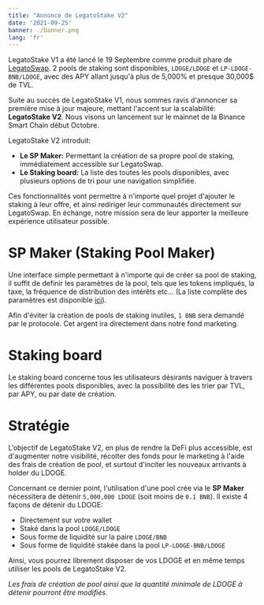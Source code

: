 ```yaml
---
title: "Annonce de LegatoStake V2"
date: '2021-09-25'
banner: ./banner.png
lang: 'fr'
---
```


LegatoStake V1 a été lancé le 19 Septembre comme produit phare de [LegatoSwap](https://app.legato.finance). 2 pools de staking sont disponibles, `LDOGE/LDOGE` et `LP-LDOGE-BNB/LDOGE`, avec des APY allant jusqu'à plus de 5,000% et presque 30,000$ de TVL.

Suite au succès de LegatoStake V1, nous sommes ravis d'annoncer sa première mise à jour majeure, mettant l'accent sur la scalabilité: **LegatoStake V2**. Nous visons un lancement sur le mainnet de la Binance Smart Chain début Octobre.

LegatoStake V2 introduit:

- **Le SP Maker:** Permettant la création de sa propre pool de staking, immédiatement accessible sur LegatoSwap.
- **Le Staking board:** La liste des toutes les pools disponibles, avec plusieurs options de tri pour une navigation simplifiée.

Ces fonctionnalités vont permettre à n'importe quel projet d'ajouter le staking à leur offre, et ainsi rediriger leur communautés directement sur LegatoSwap. En échange, notre mission sera de leur apporter la meilleure expérience utilisateur possible.

# SP Maker (Staking Pool Maker)

Une interface simple permettant à n'importe qui de créer sa pool de staking, il suffit de definir les paramètres de la pool, tels que les tokens impliqués, la taxe, la fréquence de distribution des intérêts etc... (La liste complète des paramètres est disponible [ici](https://legato.finance/fr/blog/introducing-lamboswap/#lambostake)).

Afin d'éviter la création de pools de staking inutiles, `1 BNB` sera demandé par le protocole. Cet argent ira directement dans notre fond marketing.

# Staking board

Le staking board concerne tous les utilisateurs désirants naviguer à travers les différentes pools disponibles, avec la possibilité des les trier par TVL, par APY, ou par date de création.

# Stratégie

L’objectif de LegatoStake V2, en plus de rendre la DeFi plus accessible, est d'augmenter notre visibilité, récolter des fonds pour le marketing à l'aide des frais de création de pool, et surtout d'inciter les nouveaux arrivants à holder du LDOGE.

Concernant ce dernier point, l'utilisation d'une pool crée via le **SP Maker** nécessitera de détenir `5,000,000 LDOGE` (soit moins de `0.1 BNB`). Il existe 4 façons de détenir du LDOGE:

- Directement sur votre wallet
- Staké dans la pool `LDOGE/LDOGE`
- Sous forme de liquidité sur la paire `LDOGE/BNB`
- Sous forme de liquidité stakée dans la pool `LP-LDOGE-BNB/LDOGE`

Ainsi, vous pourrez librement disposer de vos LDOGE et en même temps utiliser les pools de LegatoStake V2.

*Les frais de création de pool ainsi que la quantité minimale de LDOGE à détenir pourront être modifiés.*
